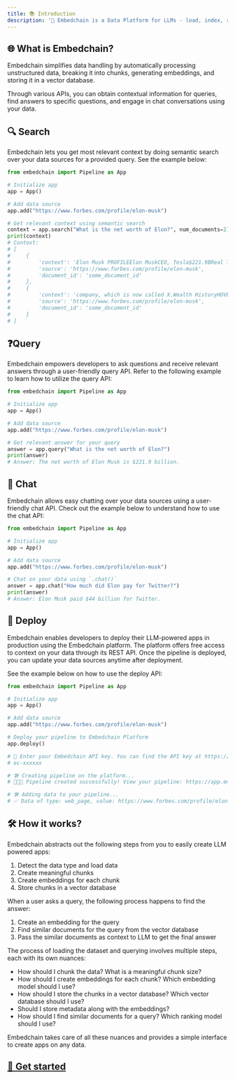 ```yaml
---
title: 📚 Introduction
description: '📝 Embedchain is a Data Platform for LLMs - load, index, retrieve, and sync any unstructured data'
---
```


## 🌐 What is Embedchain?

Embedchain simplifies data handling by automatically processing unstructured data, breaking it into chunks, generating embeddings, and storing it in a vector database.

Through various APIs, you can obtain contextual information for queries, find answers to specific questions, and engage in chat conversations using your data.
## 🔍 Search

Embedchain lets you get most relevant context by doing semantic search over your data sources for a provided query. See the example below:

```python
from embedchain import Pipeline as App

# Initialize app
app = App()

# Add data source
app.add("https://www.forbes.com/profile/elon-musk")

# Get relevant context using semantic search
context = app.search("What is the net worth of Elon?", num_documents=2)
print(context)
# Context:
# [
#     {
#         'context': 'Elon Musk PROFILEElon MuskCEO, Tesla$221.9BReal Time Net Worthas of 10/29/23Reflects change since 5 pm ET of prior trading day. 1 in the world todayPhoto by Martin Schoeller for ForbesAbout Elon MuskElon Musk cofounded six companies, including electric car maker Tesla, rocket producer SpaceX and tunneling startup Boring Company.He owns about 21% of Tesla between stock and options, but has pledged more than half his shares as collateral for personal loans of up to $3.5 billion.SpaceX, founded in',
#         'source': 'https://www.forbes.com/profile/elon-musk',
#         'document_id': 'some_document_id'
#     },
#     {
#         'context': 'company, which is now called X.Wealth HistoryHOVER TO REVEAL NET WORTH BY YEARForbes Lists 1Forbes 400 (2023)The Richest Person In Every State (2023) 2Billionaires (2023) 1Innovative Leaders (2019) 25Powerful People (2018) 12Richest In Tech (2017)Global Game Changers (2016)More ListsPersonal StatsAge52Source of WealthTesla, SpaceX, Self MadeSelf-Made Score8Philanthropy Score1ResidenceAustin, TexasCitizenshipUnited StatesMarital StatusSingleChildren11EducationBachelor of Arts/Science, University',
#         'source': 'https://www.forbes.com/profile/elon-musk',
#         'document_id': 'some_document_id'
#     }
# ]
```

## ❓Query

Embedchain empowers developers to ask questions and receive relevant answers through a user-friendly query API. Refer to the following example to learn how to utilize the query API:

```python
from embedchain import Pipeline as App

# Initialize app
app = App()

# Add data source
app.add("https://www.forbes.com/profile/elon-musk")

# Get relevant answer for your query
answer = app.query("What is the net worth of Elon?")
print(answer)
# Answer: The net worth of Elon Musk is $221.9 billion.
```

## 💬 Chat

Embedchain allows easy chatting over your data sources using a user-friendly chat API. Check out the example below to understand how to use the chat API:

```python
from embedchain import Pipeline as App

# Initialize app
app = App()

# Add data source
app.add("https://www.forbes.com/profile/elon-musk")

# Chat on your data using `.chat()`
answer = app.chat("How much did Elon pay for Twitter?")
print(answer)
# Answer: Elon Musk paid $44 billion for Twitter.
```

## 🚀 Deploy

Embedchain enables developers to deploy their LLM-powered apps in production using the Embedchain platform. The platform offers free access to context on your data through its REST API. Once the pipeline is deployed, you can update your data sources anytime after deployment.

See the example below on how to use the deploy API:

```python
from embedchain import Pipeline as App

# Initialize app
app = App()

# Add data source
app.add("https://www.forbes.com/profile/elon-musk")

# Deploy your pipeline to Embedchain Platform
app.deploy()

# 🔑 Enter your Embedchain API key. You can find the API key at https://app.embedchain.ai/settings/keys/
# ec-xxxxxx

# 🛠️ Creating pipeline on the platform...
# 🎉🎉🎉 Pipeline created successfully! View your pipeline: https://app.embedchain.ai/pipelines/xxxxx

# 🛠️ Adding data to your pipeline...
# ✅ Data of type: web_page, value: https://www.forbes.com/profile/elon-musk added successfully.
```

## 🛠️ How it works?

Embedchain abstracts out the following steps from you to easily create LLM powered apps:

1. Detect the data type and load data
2. Create meaningful chunks
3. Create embeddings for each chunk
4. Store chunks in a vector database

When a user asks a query, the following process happens to find the answer:

1. Create an embedding for the query
2. Find similar documents for the query from the vector database
3. Pass the similar documents as context to LLM to get the final answer

The process of loading the dataset and querying involves multiple steps, each with its own nuances:

- How should I chunk the data? What is a meaningful chunk size?
- How should I create embeddings for each chunk? Which embedding model should I use?
- How should I store the chunks in a vector database? Which vector database should I use?
- Should I store metadata along with the embeddings?
- How should I find similar documents for a query? Which ranking model should I use?

Embedchain takes care of all these nuances and provides a simple interface to create apps on any data.

## [🚀 Get started](https://docs.embedchain.ai/get-started/quickstart)
